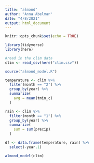```yaml
---
title: "almond"
author: "Anna Abelman"
date: "4/8/2021"
output: html_document
---
```


```r
knitr::opts_chunk$set(echo = TRUE)

library(tidyverse)
library(here)
```

```r
#read in the clim data
clim <- read_csv(here("clim.csv"))

source("almond_model.R")
```


```r
temperature <- clim %>% 
  filter(month == "2") %>% 
  group_by(year) %>% 
  summarize(
    avg = mean(tmin_c)
  ) 
```


```r
rain <- clim %>% 
  filter(month == "1") %>% 
  group_by(year) %>% 
  summarize(
    sum = sum(precip)
  )

df <- data.frame(temperature, rain) %>% 
  select(-year.1)
```


```r
almond_model(clim)

```




